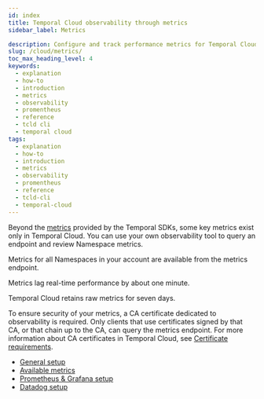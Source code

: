```yaml
---
id: index
title: Temporal Cloud observability through metrics
sidebar_label: Metrics

description: Configure and track performance metrics for Temporal Cloud.
slug: /cloud/metrics/
toc_max_heading_level: 4
keywords:
  - explanation
  - how-to
  - introduction
  - metrics
  - observability
  - promentheus
  - reference
  - tcld cli
  - temporal cloud
tags:
  - explanation
  - how-to
  - introduction
  - metrics
  - observability
  - promentheus
  - reference
  - tcld-cli
  - temporal-cloud
---
```


Beyond the [metrics](/references/sdk-metrics) provided by the Temporal SDKs, some key metrics exist only in Temporal Cloud.
You can use your own observability tool to query an endpoint and review Namespace metrics.

Metrics for all Namespaces in your account are available from the metrics endpoint.

Metrics lag real-time performance by about one minute.

Temporal Cloud retains raw metrics for seven days.

To ensure security of your metrics, a CA certificate dedicated to observability is required.
Only clients that use certificates signed by that CA, or that chain up to the CA, can query the metrics endpoint.
For more information about CA certificates in Temporal Cloud, see [Certificate requirements](/cloud/certificates#certificate-requirements).

- [General setup](/production-deployment/cloud/metrics/general-setup)
- [Available metrics](/production-deployment/cloud/metrics/reference)
- [Prometheus & Grafana setup](/cloud/metrics/prometheus-grafana)
- [Datadog setup](/cloud/metrics/datadog)

